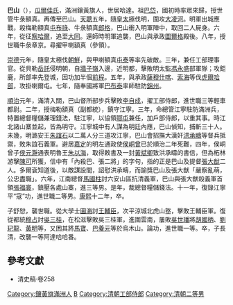 {{Manchu name|[[瓜尔佳氏|瓜尔佳]]}}
'''巴山'''（{{bd|？||1673年}}），[[瓜爾佳氏|瓜爾佳氏]]，滿洲鑲黃旗人，世居哈達。祖[[巴岱|巴岱]]，國初時率眾來歸，授世管牛彔額真。再傳至巴山。[[天聰|天聰]]五年，隨[[皇太極|皇太極]]伐明，圍攻[[大凌河|大凌河]]。明軍出城應戰，殺梅勒額真[[屯布祿|屯布祿]]、牛彔額真[[郎格|郎格]]，巴山衝入明軍陣中，取回二人屍身。六年，從征[[察哈爾|察哈爾]]，追至[[大同市|大同]]。還師時明軍追襲，巴山與承政[[圖爾格|圖爾格]]殿後。八年，授世職牛彔章京。尋擢甲喇額真（參領）。

[[崇德|崇德]]元年，隨皇太極伐[[朝鮮|朝鮮]]，與甲喇額真[[屯泰|屯泰]]等率先破敵。三年，兼任工部理事官。從貝勒[[岳託|岳託]]侵明朝，自[[牆子嶺|牆子嶺]]入邊，近明都，擊敗明太監[[馮永盛|馮永盛]]部軍隊；攻鉅鹿，所部率先登城，因功加半個[[前程|前程]]。五年，與承政[[薩穆什喀|薩穆什喀]]、[[索海|索海]]等伐[[虎爾哈部|虎爾哈部]]，攻掛喇爾屯。七年，隨奉國將軍[[巴布泰|巴布泰]]率師駐防[[錦州|錦州]]。

[[順治|順治]]元年，滿清入關，巴山督所部步兵擊敗[[李自成|李自成]]，擢工部侍郎，進世職三等輕車都尉。二年，授梅勒額真（副都統），鎮守江寧。三年，命總管江寧駐防滿洲兵，特置總督糧儲兼理錢法，駐江寧，以協領[[鄂屯|鄂屯]]兼任，加戶部侍郎，以重其事。時江北諸山寨並起，皆為明守。江寧城中有人謀為明廷內應，巴山偵知，捕斬三十人。未幾，明潞安王[[朱誼石|朱誼石]]以二萬人分三道攻江寧，巴山會招撫大漢奸[[洪承疇|洪承疇]]等督兵抵禦，敗朱誼石義軍。避居[[嘉定府|嘉定]]的明左通政使[[侯峒曾|侯峒曾]]已於順治二年死難，四年，侯峒曾子[[侯元瀞|侯元瀞]]通表明魯王[[朱以海|朱以海]]，取得敕書及一封[[黃斌卿|黃斌卿]]致洪承疇的書信，但為柘林游擊[[陳可|陳可]]所獲，信中有「內殺巴、張二將」的字句，指的正是巴山及提督[[張大猷|張大猷]]二人。多爾袞知道後，以敵謀設間，詔慰洪承疇，而諭獎巴山及張大猷「嚴察亂萌，公忠盡職」。六年，江南總督[[馬國柱|馬國柱]]討六安山區抗清義軍，巴山與張大猷殺義軍首領[[張福寰|張福寰]]，鎮壓各處山寨，進三等男。是年，裁總督糧儲錢法。十一年，復錄江寧平“寇”功，進世職二等男。[[康熙|康熙]]十二年，卒。

子舒恕，襲世職。從大學士[[圖海|圖海]]討[[王輔臣|王輔臣]]，次平涼城北虎山墪，擊敗王輔臣軍。復從都統[[穆占|穆占]]討[[吳三桂|吳三桂]]，在松滋擊敗吳三桂軍，進圍雲南，屢敗[[吳世璠|吳世璠]]將[[胡國柄|胡國柄]]、[[劉玘龍|劉玘龍]]、[[黃明|黃明]]等，又困其將[[馬寶|馬寶]]、[[巴養元|巴養元]]等於烏木山。論功，進世職一等。卒，子長清，改襲一等阿達哈哈番。

==參考文獻==
*清史稿·卷258

[[Category:鑲黃旗滿洲人|Category:鑲黃旗滿洲人]]
[[Category:哈达瓜尔佳氏|B]]
[[Category:清朝工部侍郎|Category:清朝工部侍郎]]
[[Category:清朝二等男|Category:清朝二等男]]